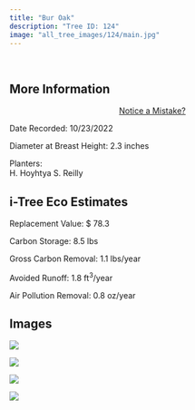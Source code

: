 ```yaml
---
title: "Bur Oak"
description: "Tree ID: 124"
image: "all_tree_images/124/main.jpg"
---
```


<br>

## **More Information**
::: column-margin
<center><a class="button" href="https://forms.gle/W6f5nwYxrM33hF4f7">Notice a Mistake?</a></center>
:::


Date Recorded:  10/23/2022

Diameter at Breast Height:  2.3  inches

Planters:  
H. Hoyhtya
S. Reilly

## **i-Tree Eco Estimates**


 Replacement Value: $ 78.3

 Carbon Storage:  8.5  lbs

 Gross Carbon Removal:  1.1  lbs/year

 Avoided Runoff:  1.8  ft<sup>3</sup>/year

 Air Pollution Removal:  0.8  oz/year

## **Images**


 ![](all_tree_images/124/IMG_6836.jpg)

 ![](all_tree_images/124/IMG_6838.jpg)

 ![](all_tree_images/124/IMG_6839.jpg)

 ![](all_tree_images/124/main.jpg)
